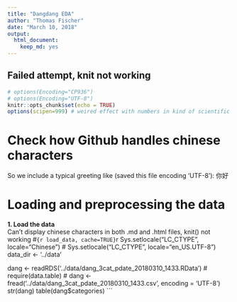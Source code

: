 ```yaml
---
title: "Dangdang EDA"
author: "Thomas Fischer"
date: "March 10, 2018"
output:
  html_document:
    keep_md: yes
---
```


## Failed attempt, knit not working

```r
# options(Encoding="CP936")
# options(Encoding="UTF-8")
knitr::opts_chunk$set(echo = TRUE)
options(scipen=999) # weired effect with numbers in kind of scientific notations
```
# Check how Github handles chinese characters
So we include a typical greeting like (saved this file encoding 'UTF-8'):
你好

# Loading and preprocessing the data
**1. Load the data**  
Can't display chinese characters in both .md and .html files, knit() not working
#```{r load_data, cache=TRUE}
```r
Sys.setlocale("LC_CTYPE", locale="Chinese")
# Sys.setlocale("LC_CTYPE", locale="en_US.UTF-8")
data_dir <- '../data'

dang <- readRDS('../data/dang_3cat_pdate_20180310_1433.RData')
# require(data.table)
# dang <- fread('../data/dang_3cat_pdate_20180310_1433.csv', encoding = 'UTF-8')
str(dang)
table(dang$categories)
```